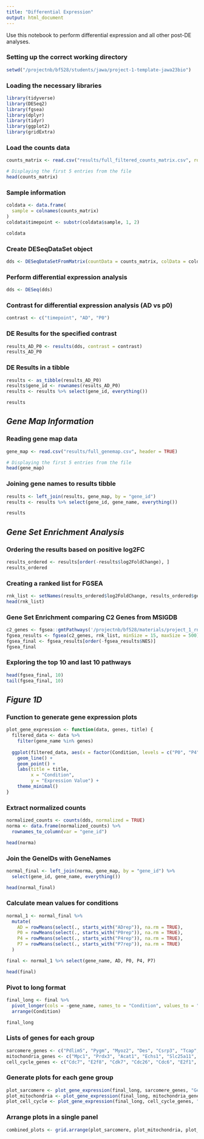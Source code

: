 ```yaml
---
title: "Differential Expression"
output: html_document
---
```

 
Use this notebook to perform differential expression and all other post-DE
analyses. 

### Setting up the correct working directory
```r
setwd("/projectnb/bf528/students/jawa/project-1-template-jawa23bio")
```

### Loading the necessary libraries
```r
library(tidyverse)
library(DESeq2)
library(fgsea)
library(dplyr)
library(tidyr)
library(ggplot2)
library(gridExtra)
```

### Load the counts data
```r
counts_matrix <- read.csv("results/full_filtered_counts_matrix.csv", row.names = 1)

# Displaying the first 5 entries from the file
head(counts_matrix)
```

### Sample information
```r
coldata <- data.frame(
  sample = colnames(counts_matrix)
)
coldata$timepoint <- substr(coldata$sample, 1, 2)

coldata
```

### Create DESeqDataSet object
```r
dds <- DESeqDataSetFromMatrix(countData = counts_matrix, colData = coldata, design = ~ timepoint)
```

### Perform differential expression analysis
```r
dds <- DESeq(dds)
```

### Contrast for differential expression analysis (AD vs p0)
```r
contrast <- c("timepoint", "AD", "P0")
```

### DE Results for the specified contrast
```r
results_AD_P0 <- results(dds, contrast = contrast)
results_AD_P0
```

### DE Results in a tibble
```r
results <- as_tibble(results_AD_P0)
results$gene_id <- rownames(results_AD_P0)
results <- results %>% select(gene_id, everything())

results
```

## _Gene Map Information_

### Reading gene map data
```r
gene_map <- read.csv("results/full_genemap.csv", header = TRUE)

# Displaying the first 5 entries from the file
head(gene_map)
```

### Joining gene names to results tibble
```r
results <- left_join(results, gene_map, by = "gene_id")
results <- results %>% select(gene_id, gene_name, everything())

results
```

## _Gene Set Enrichment Analysis_

### Ordering the results based on positive log2FC
```r
results_ordered <- results[order(-results$log2FoldChange), ]
results_ordered
```

### Creating a ranked list for FGSEA
```r
rnk_list <- setNames(results_ordered$log2FoldChange, results_ordered$gene_name)
head(rnk_list)
```

### Gene Set Enrichment comparing C2 Genes from MSIGDB
```r
c2_genes <- fgsea::gmtPathways('/projectnb/bf528/materials/project_1_rnaseq/m2.all.v2023.2.Mm.symbols.gmt')
fgsea_results <- fgsea(c2_genes, rnk_list, minSize = 15, maxSize = 500)
fgsea_final <- fgsea_results[order(-fgsea_results$NES)]
fgsea_final
```

### Exploring the top 10 and last 10 pathways
```r
head(fgsea_final, 10)
tail(fgsea_final, 10)
```

## _Figure 1D_

### Function to generate gene expression plots
```r
plot_gene_expression <- function(data, genes, title) {
  filtered_data <- data %>%
    filter(gene_name %in% genes)
  
  ggplot(filtered_data, aes(x = factor(Condition, levels = c("P0", "P4", "P7", "AD")), y = Value, group = gene_name, color = gene_name)) +
    geom_line() +
    geom_point() +
    labs(title = title,
         x = "Condition",
         y = "Expression Value") +
    theme_minimal()
}
```

### Extract normalized counts
```r
normalized_counts <- counts(dds, normalized = TRUE)
norma <- data.frame(normalized_counts) %>%
  rownames_to_column(var = "gene_id")

head(norma)
```
### Join the GeneIDs with GeneNames
```r
normal_final <- left_join(norma, gene_map, by = "gene_id") %>%
  select(gene_id, gene_name, everything())

head(normal_final)
```

### Calculate mean values for conditions
```r
normal_1 <- normal_final %>%
  mutate(
    AD = rowMeans(select(., starts_with("ADrep")), na.rm = TRUE),
    P0 = rowMeans(select(., starts_with("P0rep")), na.rm = TRUE),
    P4 = rowMeans(select(., starts_with("P4rep")), na.rm = TRUE),
    P7 = rowMeans(select(., starts_with("P7rep")), na.rm = TRUE)
  )

final <- normal_1 %>% select(gene_name, AD, P0, P4, P7)

head(final)
```
### Pivot to long format
```r
final_long <- final %>%
  pivot_longer(cols = -gene_name, names_to = "Condition", values_to = "Value") %>%
  arrange(Condition)

final_long
```

### Lists of genes for each group
```r
sarcomere_genes <- c("Pdlim5", "Pygm", "Myoz2", "Des", "Csrp3", "Tcap", "Cryab")
mitochondria_genes <- c("Mpc1", "Prdx3", "Acat1", "Echs1", "Slc25a11", "Phyh")
cell_cycle_genes <- c("Cdc7", "E2f8", "Cdk7", "Cdc26", "Cdc6", "E2f1", "Cdc27", "Bora", "Cdc45", "Rad51", "Aurkb", "Cdc23")
```

### Generate plots for each gene group
```r
plot_sarcomere <- plot_gene_expression(final_long, sarcomere_genes, "Gene Expression Plot (Sarcomere Genes)")
plot_mitochondria <- plot_gene_expression(final_long, mitochondria_genes, "Gene Expression Plot (Mitochondria Genes)")
plot_cell_cycle <- plot_gene_expression(final_long, cell_cycle_genes, "Gene Expression Plot (Cell Cycle Genes)")
```

### Arrange plots in a single panel
```r
combined_plots <- grid.arrange(plot_sarcomere, plot_mitochondria, plot_cell_cycle, ncol = 1)
```